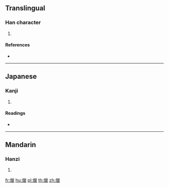 ==Translingual==

===Han character===
{{Han char|rn=86|rad=火|as=15|sn=19|four=|canj=FVVV}}

# {{defn|Han|sort=火15}}

====References====
* {{Han ref|kx=0686.200|dkj=19544|dj=1099.070|hdz=32246.120|uh=7209|ud=29193}}

----

==Japanese==

===Kanji===
{{ja-kanji|grade=|rs=火15}}

# {{defn|lang=ja|sort=火15}}

====Readings====
* {{ja-readings|on=[[ろう]] (rō), [[りょう]] (ryō)|kun=}}

----

==Mandarin==

===Hanzi===
{{cmn-hanzi|pin=[[là]] ([[la4]])|wg=la<sup>4</sup>}}

# {{defn|lang=cmn|sort=火15}}

[[fr:爉]]
[[hu:爉]]
[[pl:爉]]
[[th:爉]]
[[zh:爉]]